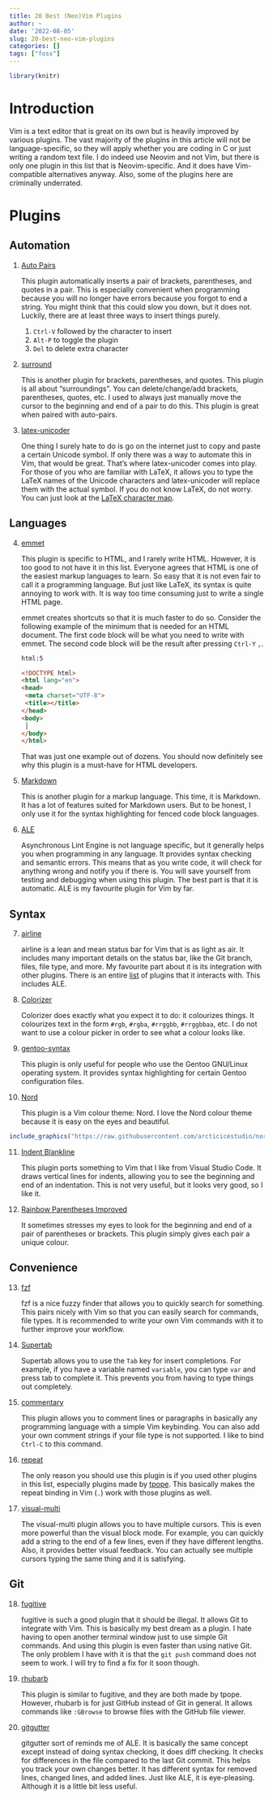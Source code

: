 ```yaml
---
title: 20 Best (Neo)Vim Plugins
author: ~
date: '2022-08-05'
slug: 20-best-neo-vim-plugins
categories: []
tags: ["foss"]
---
```

```r
library(knitr)
```

# Introduction

Vim is a text editor that is great on its own but is heavily improved by various
plugins.
The vast majority of the plugins in this article will not be language-specific,
so they will apply whether you are coding in C or just writing a random text
file.
I do indeed use Neovim and not Vim, but there is only one plugin in this list
that is Neovim-specific.
And it does have Vim-compatible alternatives anyway.
Also, some of the plugins here are criminally underrated.

# Plugins

## Automation

1. [Auto Pairs](https://github.com/jiangmiao/auto-pairs)

   This plugin automatically inserts a pair of brackets, parentheses, and quotes
   in a pair.
   This is especially convenient when programming because you will no longer have
   errors because you forgot to end a string.
   You might think that this could slow you down, but it does not.
   Luckily, there are at least three ways to insert things purely.

   1. `Ctrl-V` followed by the character to insert
   1. `Alt-P` to toggle the plugin
   1. `Del` to delete extra character

1. [surround](https://github.com/tpope/vim-surround)

   This is another plugin for brackets, parentheses, and quotes.
   This plugin is all about "surroundings".
   You can delete/change/add brackets, parentheses, quotes, etc.
   I used to always just manually move the cursor to the beginning and end of a
   pair to do this.
   This plugin is great when paired with auto-pairs.

1. [latex-unicoder](https://github.com/joom/latex-unicoder.vim)

   One thing I surely hate to do is go on the internet just to copy and paste a
   certain Unicode symbol.
   If only there was a way to automate this in Vim, that would be great.
   That's where latex-unicoder comes into play.
   For those of you who are familiar with LaTeX, it allows you to type the LaTeX
   names of the Unicode characters and latex-unicoder will replace them with the
   actual symbol.
   If you do not know LaTeX, do not worry.
   You can just look at the [LaTeX character map](http://milde.users.sourceforge.net/LUCR/Math/).

## Languages

4. [emmet](https://github.com/mattn/emmet-vim)

   This plugin is specific to HTML, and I rarely write HTML.
   However, it is too good to not have it in this list.
   Everyone agrees that HTML is one of the easiest markup languages to learn.
   So easy that it is not even fair to call it a programming language.
   But just like LaTeX, its syntax is quite annoying to work with.
   It is way too time consuming just to write a single HTML page.

   emmet creates shortcuts so that it is much faster to do so.
   Consider the following example of the minimum that is needed for an HTML
   document.
   The first code block will be what you need to write with emmet.
   The second code block will be the result after pressing `Ctrl-Y` `,`.

   ```html
   html:5
   ```

   ```html
   <!DOCTYPE html>
   <html lang="en">
   <head>
   	<meta charset="UTF-8">
   	<title></title>
   </head>
   <body>
   	│
   </body>
   </html>
   ```

   That was just one example out of dozens.
   You should now definitely see why this plugin is a must-have for HTML developers.

1. [Markdown](https://github.com/preservim/vim-markdown)

   This is another plugin for a markup language.
   This time, it is Markdown.
   It has a lot of features suited for Markdown users.
   But to be honest, I only use it for the syntax highlighting for fenced code
   block languages.

1. [ALE](https://github.com/dense-analysis/ale)

   Asynchronous Lint Engine is not language specific, but it generally helps you
   when programming in any language.
   It provides syntax checking and semantic errors.
   This means that as you write code, it will check for anything wrong and
   notify you if there is.
   You will save yourself from testing and debugging when using this plugin.
   The best part is that it is automatic.
   ALE is my favourite plugin for Vim by far.

## Syntax

7. [airline](https://github.com/vim-airline/vim-airline)

   airline is a lean and mean status bar for Vim that is as light as air.
   It includes many important details on the status bar, like the Git branch,
   files, file type, and more.
   My favourite part about it is its integration with other plugins.
   There is an entire [list](https://github.com/vim-airline/vim-airline#seamless-integration) of plugins that it interacts with.
   This includes ALE.

1. [Colorizer](https://github.com/lilydjwg/colorizer)

   Colorizer does exactly what you expect it to do: it colourizes things.
   It colourizes text in the form `#rgb`, `#rgba`, `#rrggbb`, `#rrggbbaa`, etc.
   I do not want to use a colour picker in order to see what a colour looks
   like.

1. [gentoo-syntax](https://github.com/gentoo/gentoo-syntax)

   This plugin is only useful for people who use the Gentoo GNU/Linux operating
   system.
   It provides syntax highlighting for certain Gentoo configuration files.

1. [Nord](https://github.com/arcticicestudio/nord-vim)

   This plugin is a Vim colour theme: Nord.
   I love the Nord colour theme because it is easy on the eyes and beautiful.

```r
include_graphics("https://raw.githubusercontent.com/arcticicestudio/nord-docs/develop/assets/images/ports/vim/overview-go.png")
```

11. [Indent Blankline](https://github.com/lukas-reineke/indent-blankline.nvim)

    This plugin ports something to Vim that I like from Visual Studio Code.
    It draws vertical lines for indents, allowing you to see the beginning and
    end of an indentation.
    This is not very useful, but it looks very good, so I like it.

1. [Rainbow Parentheses Improved](https://github.com/luochen1990/rainbow)

   It sometimes stresses my eyes to look for the beginning and end of a pair of
   parentheses or brackets.
   This plugin simply gives each pair a unique colour.

## Convenience

13. [fzf](https://github.com/junegunn/fzf.vim)

    fzf is a nice fuzzy finder that allows you to quickly search for something.
    This pairs nicely with Vim so that you can easily search for commands, file
    types.
    It is recommended to write your own Vim commands with it to further improve
    your workflow.

1. [Supertab](https://github.com/ervandew/supertab)

   Supertab allows you to use the `Tab` key for insert completions.
   For example, if you have a variable named `variable`, you can type `var` and
   press tab to complete it.
   This prevents you from having to type things out completely.

1. [commentary](https://github.com/tpope/vim-commentary)

   This plugin allows you to comment lines or paragraphs in basically any
   programming language with a simple Vim keybinding.
   You can also add your own comment strings if your file type is not supported.
   I like to bind `Ctrl-C` to this command.

1. [repeat](https://github.com/tpope/vim-repeat)

   The only reason you should use this plugin is if you used other plugins in
   this list, especially plugins made by [tpope](https://github.com/tpope).
   This basically makes the repeat binding in Vim (`.`) work with those plugins
   as well.

1. [visual-multi](https://github.com/mg979/vim-visual-multi)

   The visual-multi plugin allows you to have multiple cursors.
   This is even more powerful than the visual block mode.
   For example, you can quickly add a string to the end of a few lines, even if
   they have different lengths.
   Also, it provides better visual feedback.
   You can actually see multiple cursors typing the same thing and it is
   satisfying.

## Git

18. [fugitive](https://github.com/tpope/vim-fugitive)

    fugitive is such a good plugin that it should be illegal.
    It allows Git to integrate with Vim.
    This is basically my best dream as a plugin.
    I hate having to open another terminal window just to use simple Git commands.
    And using this plugin is even faster than using native Git.
    The only problem I have with it is that the `git push` command does not seem
    to work.
    I will try to find a fix for it soon though.

1. [rhubarb](https://github.com/tpope/vim-rhubarb)

   This plugin is similar to fugitive, and they are both made by tpope.
   However, rhubarb is for just GitHub instead of Git in general.
   It allows commands like `:GBrowse` to browse files with the GitHub file
   viewer.

1. [gitgutter](https://github.com/airblade/vim-gitgutter)

   gitgutter sort of reminds me of ALE.
   It is basically the same concept except instead of doing syntax checking, it
   does diff checking.
   It checks for differences in the file compared to the last Git commit.
   This helps you track your own changes better.
   It has different syntax for removed lines, changed lines, and added lines.
   Just like ALE, it is eye-pleasing.
   Although it is a little bit less useful.
